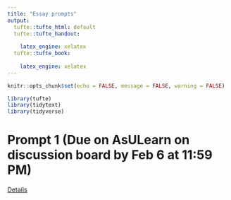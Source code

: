 ```yaml
---
title: "Essay prompts"
output:
  tufte::tufte_html: default
  tufte::tufte_handout:
    
    latex_engine: xelatex
  tufte::tufte_book:
    
    latex_engine: xelatex
---
```


```r
knitr::opts_chunk$set(echo = FALSE, message = FALSE, warning = FALSE)
```

```r
library(tufte)
library(tidytext)
library(tidyverse)
```

# Prompt 1 (Due on AsULearn on discussion board by Feb 6 at 11:59 PM)

[Details](https://github.com/MarcKissel/2020_Spring_Bioanth/raw/master/course_reading_questions/2020_spring_essay_1.pdf)



